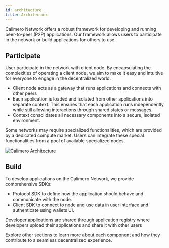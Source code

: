 ```yaml
---
id: architecture
title: Architecture
---
```


Calimero Network offers a robust framework for developing and running peer-to-peer (P2P) applications. Our framework allows users to participate in the network or build applications for others to use.

## Participate

User participate in the network with client node. By encapsulating the complexities of operating a client node, we aim to make it easy and intuitive for everyone to engage in the decentralized world.

- Client node acts as a gateway that runs applications and connects with other peers
- Each application is loaded and isolated from other applications into separate context. This ensures that each application runs independently while still allowing interactions through shared states or messages.
- Context consolidates all necessary components into a secure, isolated environment.

Some networks may require specialized functionalities, which are provided by a dedicated compute market. Users can integrate these special functionalities from a pool of available specialized nodes.

![Calimero Architecture](/learn/architecture.png)

## Build

To develop applications on the Calimero Network, we provide comprehensive SDKs:

- Protocol SDK to define how the application should behave and communicate with the node.
- Client SDK to connect to node and use data in user interface and authenticate using wallets UI.

Developer applications are shared through application registry where developers upload their applications and share it with other users

Explore other sections to learn more about each component and how they contribute to a seamless decentralized experience.

